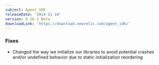 ```yaml
---
subject: Agent SDK
releaseDate: '2014-11-10'
version: 0.16.1 Beta
downloadLink: 'https://download.newrelic.com/agent_sdk/'
---
```


### Fixes

* Changed the way we initialize our libraries to avoid potential crashes and/or undefined behavior due to static initialization reordering

